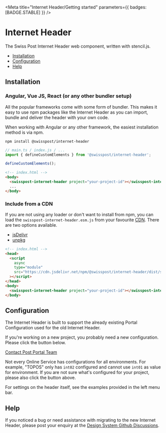 
<Meta title="Internet Header/Getting started" parameters={{ badges: [BADGE.STABLE] }} />

# Internet Header

The Swiss Post Internet Header web component, written with stencil.js.

- [Installation](#installation)
- [Configuration](#configuration)
- [Help](#help)

## Installation

### Angular, Vue JS, React (or any other bundler setup)

All the popular frameworks come with some form of bundler. This makes it easy to use npm packages like the Internet Header as you can import, bundle and deliver the header with your own code.

When working with Angular or any other framework, the easiest installation method is via npm.

```shell
npm install @swisspost/internet-header
```

```typescript
// main.ts / index.js / ...
import { defineCustomElements } from '@swisspost/internet-header';

defineCustomElements();
```

```html
<!-- index.html -->
<body>
  <swisspost-internet-header project="your-project-id"></swisspost-internet-header>
  ...
</body>
```

### Include from a CDN

If you are not using any loader or don't want to install from npm, you can load the `swisspost-internet-header.esm.js` from your favourite [CDN](https://en.wikipedia.org/wiki/Content_delivery_network). There are two options available.

- [jsDelivr](https://www.jsdelivr.com/)
- [unpkg](https://unpkg.com/)

```html
<!-- index.html -->
<head>
  <script
    async
    type="module"
    src="https://cdn.jsdelivr.net/npm/@swisspost/internet-header/dist/swisspost-internet-header/swisspost-internet-header.esm.js"
  ></script>
</head>
<body>
  <swisspost-internet-header project="your-project-id"></swisspost-internet-header>
</body>
```

## Configuration

The Internet Header is built to support the already existing Portal Configuration used for the old Internet Header.

If you're working on a new project, you probably need a new configuration. Please click the button below.

<a class="mb-small-r btn-primary btn" href="mailto:digitalconsulting@post.ch" target="_blank" rel="noopener">Contact Post Portal Team<post-icon name="1001" class="fs-large"></post-icon></a>

Not every Online Service has configurations for all environments. For example, "TOPOS" only has `int02` configured and cannot use `int01` as value for environment. If you are not sure what's configured for your project, please also click the button above.

For settings on the header itself, see the examples provided in the left menu bar.

## Help

If you noticed a bug or need assistance with migrating to the new Internet Header, please post your enquiry at the [Design System Github Discussions](https://github.com/swisspost/design-system/discussions/categories/q-a).
